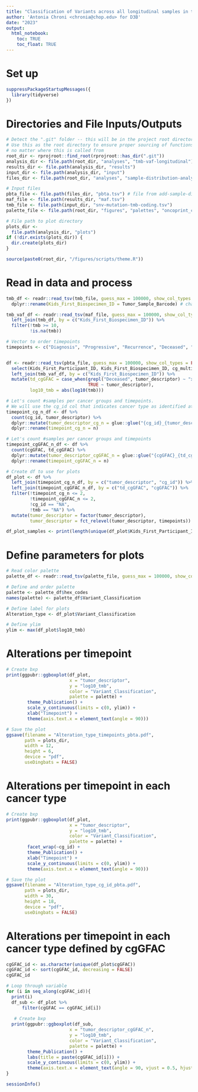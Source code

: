 ```yaml
---
title: "Classification of Variants across all longitudinal samples in the PBTA Cohort"
author: 'Antonia Chroni <chronia@chop.edu> for D3B'
date: "2023"
output:
  html_notebook:
    toc: TRUE
    toc_float: TRUE
---
```


# Set up
```r
suppressPackageStartupMessages({
  library(tidyverse)
})
```

# Directories and File Inputs/Outputs
```r
# Detect the ".git" folder -- this will be in the project root directory
# Use this as the root directory to ensure proper sourcing of functions 
# no matter where this is called from
root_dir <- rprojroot::find_root(rprojroot::has_dir(".git"))
analysis_dir <- file.path(root_dir, "analyses", "tmb-vaf-longitudinal")
results_dir <- file.path(analysis_dir, "results")
input_dir <- file.path(analysis_dir, "input")
files_dir <- file.path(root_dir, "analyses", "sample-distribution-analysis", "results")

# Input files
pbta_file <- file.path(files_dir, "pbta.tsv") # file from add-sample-distribution module
maf_file <- file.path(results_dir, "maf.tsv")
tmb_file <- file.path(input_dir, "snv-mutation-tmb-coding.tsv")
palette_file <- file.path(root_dir, "figures", "palettes", "oncoprint_color_palette.tsv")

# File path to plot directory
plots_dir <-
  file.path(analysis_dir, "plots")
if (!dir.exists(plots_dir)) {
  dir.create(plots_dir)
}

source(paste0(root_dir, "/figures/scripts/theme.R"))
```

# Read in data and process

```r
tmb_df <- readr::read_tsv(tmb_file, guess_max = 100000, show_col_types = FALSE) %>% 
  dplyr::rename(Kids_First_Biospecimen_ID = Tumor_Sample_Barcode) # change name of the biospecimen to match the one from the histologies files

tmb_vaf_df <- readr::read_tsv(maf_file, guess_max = 100000, show_col_types = FALSE) %>%
  left_join(tmb_df, by = c("Kids_First_Biospecimen_ID")) %>% 
  filter(!tmb >= 10,
         !is.na(tmb)) 

# Vector to order timepoints
timepoints <- c("Diagnosis", "Progressive", "Recurrence", "Deceased", "Second Malignancy", "Unavailable")


df <- readr::read_tsv(pbta_file, guess_max = 100000, show_col_types = FALSE) %>% 
  select(Kids_First_Participant_ID, Kids_First_Biospecimen_ID, cg_multiple, cg_id, cgGFAC, tumor_descriptor) %>% 
  left_join(tmb_vaf_df, by = c("Kids_First_Biospecimen_ID")) %>% 
  mutate(td_cgGFAC = case_when(grepl("Deceased", tumor_descriptor) ~ "xDeceased",
                               TRUE ~ tumor_descriptor),
         log10_tmb = abs(log10(tmb)))

# Let's count #samples per cancer groups and timepoints.
# We will use the cg_id col that indicates cancer type as identified at the first diagnostic sample
timepoint_cg_n_df <- df %>% 
  count(cg_id, tumor_descriptor) %>% 
  dplyr::mutate(tumor_descriptor_cg_n = glue::glue("{cg_id}_{tumor_descriptor}  (N={n})")) %>% 
  dplyr::rename(timepoint_cg_n = n) 

# Let's count #samples per cancer groups and timepoints 
timepoint_cgGFAC_n_df <- df %>% 
  count(cgGFAC, td_cgGFAC) %>% 
  dplyr::mutate(tumor_descriptor_cgGFAC_n = glue::glue("{cgGFAC}_{td_cgGFAC}  (N={n})")) %>% 
  dplyr::rename(timepoint_cgGFAC_n = n) 

# Create df to use for plots
df_plot <- df %>% 
  left_join(timepoint_cg_n_df, by = c("tumor_descriptor", "cg_id")) %>%
  left_join(timepoint_cgGFAC_n_df, by = c("td_cgGFAC", "cgGFAC")) %>% 
  filter(!timepoint_cg_n <= 2,
         !timepoint_cgGFAC_n <= 2,
         !cg_id == "NA", 
         !tmb == "NA") %>% 
  mutate(tumor_descriptor = factor(tumor_descriptor),
         tumor_descriptor = fct_relevel(tumor_descriptor, timepoints))

df_plot_samples <- print(length(unique(df_plot$Kids_First_Participant_ID)))
``` 

# Define parameters for plots

```r
# Read color palette
palette_df <- readr::read_tsv(palette_file, guess_max = 100000, show_col_types = FALSE) 

# Define and order palette
palette <- palette_df$hex_codes
names(palette) <- palette_df$Variant_Classification

# Define label for plots
Alteration_type <- df_plot$Variant_Classification

# Define ylim
ylim <- max(df_plot$log10_tmb)
```

# Alterations per timepoint

```r
# Create bxp
print(ggpubr::ggboxplot(df_plot, 
                        x = "tumor_descriptor", 
                        y = "log10_tmb", 
                        color = "Variant_Classification",
                        palette = palette) +
        theme_Publication() + 
        scale_y_continuous(limits = c(0, ylim)) +
        xlab("Timepoint") +
        theme(axis.text.x = element_text(angle = 90)))

# Save the plot
ggsave(filename = "Alteration_type_timepoints_pbta.pdf", 
       path = plots_dir, 
       width = 12, 
       height = 6, 
       device = "pdf", 
       useDingbats = FALSE)
```

# Alterations per timepoint in each cancer type

```r
# Create bxp
print(ggpubr::ggboxplot(df_plot, 
                        x = "tumor_descriptor", 
                        y = "log10_tmb", 
                        color = "Variant_Classification",
                        palette = palette) +
        facet_wrap(~cg_id) +
        theme_Publication() + 
        xlab("Timepoint") +
        scale_y_continuous(limits = c(0, ylim)) +
        theme(axis.text.x = element_text(angle = 90)))

# Save the plot
ggsave(filename = "Alteration_type_cg_id_pbta.pdf", 
       path = plots_dir, 
       width = 30, 
       height = 18, 
       device = "pdf", 
       useDingbats = FALSE)
```

# Alterations per timepoint in each cancer type defined by cgGFAC

```r
cgGFAC_id <- as.character(unique(df_plot$cgGFAC)) 
cgGFAC_id <- sort(cgGFAC_id, decreasing = FALSE)
cgGFAC_id

# Loop through variable
for (i in seq_along(cgGFAC_id)){
  print(i)
  df_sub <- df_plot %>%
      filter(cgGFAC == cgGFAC_id[i])
  
   # Create bxp
  print(ggpubr::ggboxplot(df_sub, 
                        x = "tumor_descriptor_cgGFAC_n", 
                        y = "log10_tmb", 
                        color = "Variant_Classification",
                        palette = palette) +
        theme_Publication() + 
        labs(title = paste(cgGFAC_id[i])) +
        scale_y_continuous(limits = c(0, ylim)) +
        theme(axis.text.x = element_text(angle = 90, vjust = 0.5, hjust = 1)))
}
```


```r
sessionInfo()
```
